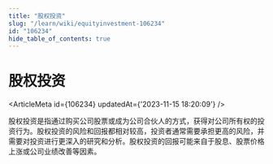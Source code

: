 ```yaml
---
title: "股权投资"
slug: "/learn/wiki/equityinvestment-106234"
id: "106234"
hide_table_of_contents: true
---
```



# 股权投资

<ArticleMeta id={106234} updatedAt={'2023-11-15 18:20:09'} />
<div className='border-solid border-b border-t-0 my-4 border-[var(--ifm-color-gray-300)]' />

股权投资是指通过购买公司股票或成为公司合伙人的方式，获得对公司所有权的投资行为。股权投资的风险和回报都相对较高，投资者通常需要承担更高的风险，并需要对投资进行更深入的研究和分析。股权投资的回报可能来自于股息、股票价格上涨或公司业绩改善等因素。
